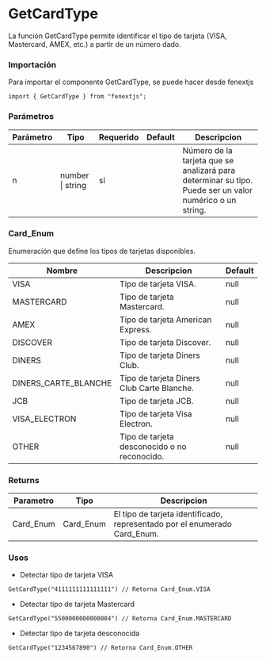 # GetCardType

La función GetCardType permite identificar el tipo de tarjeta (VISA, Mastercard, AMEX, etc.) a partir de un número dado.

### Importación

Para importar el componente GetCardType, se puede hacer desde fenextjs

```tsx copy
import { GetCardType } from "fenextjs";
```

### Parámetros

| Parámetro | Tipo | Requerido | Default | Descripcion |
| --------- | ---- | --------- | ------- | ----------- |
| n | number \| string | sí |  | Número de la tarjeta que se analizará para determinar su tipo. Puede ser un valor numérico o un string. |

### Card_Enum

Enumeración que define los tipos de tarjetas disponibles.

| Nombre | Descripcion | Default |
| --- | --- | --- |
| VISA | Tipo de tarjeta VISA. | null |
| MASTERCARD | Tipo de tarjeta Mastercard. | null |
| AMEX | Tipo de tarjeta American Express. | null |
| DISCOVER | Tipo de tarjeta Discover. | null |
| DINERS | Tipo de tarjeta Diners Club. | null |
| DINERS_CARTE_BLANCHE | Tipo de tarjeta Diners Club Carte Blanche. | null |
| JCB | Tipo de tarjeta JCB. | null |
| VISA_ELECTRON | Tipo de tarjeta Visa Electron. | null |
| OTHER | Tipo de tarjeta desconocido o no reconocido. | null |
### Returns

| Parametro | Tipo | Descripcion |
| --------- | ---- | ----------- |
| Card_Enum | Card_Enum  | El tipo de tarjeta identificado, representado por el enumerado Card_Enum. |
### Usos

- Detectar tipo de tarjeta VISA

```tsx copy
GetCardType("4111111111111111") // Retorna Card_Enum.VISA
```

- Detectar tipo de tarjeta Mastercard

```tsx copy
GetCardType("5500000000000004") // Retorna Card_Enum.MASTERCARD
```

- Detectar tipo de tarjeta desconocida

```tsx copy
GetCardType("1234567890") // Retorna Card_Enum.OTHER
```

